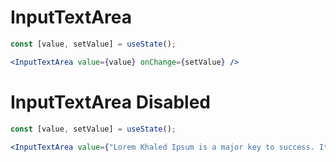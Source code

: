 
# InputTextArea

<Documenter component={InputTextArea}>

```jsx preview
const [value, setValue] = useState();

<InputTextArea value={value} onChange={setValue} />
```

</Documenter>

# InputTextArea Disabled

```jsx preview
const [value, setValue] = useState();

<InputTextArea value={"Lorem Khaled Ipsum is a major key to success. It’s important to use cocoa butter. It’s the key to more success, why not live smooth? Why live"} disabled onChange={setValue} />
```